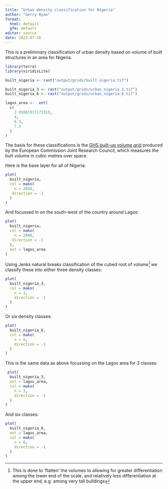 ```yaml
---
title: "Urban density classification for Nigeria"
author: "Gerry Ryan"
format:
  html: default
  gfm: default
editor: source
date: 2023-07-26
---
```


This is a preliminary classification of urban density based on volume of built structures in an area for Nigeria.

```r
library(terra)
library(viridisLite)

built_nigeria <- rast("output/grids/built_nigeria.tif")

built_nigeria_3 <- rast("output/grids/urban_nigeria_3.tif")
built_nigeria_6 <- rast("output/grids/urban_nigeria_6.tif")

lagos_area <-  ext(
  c(
    2.91081917173319,
    4,
    6.3,
    7.3
  )
)
```


The basis for these classifications is the 
[GHS built-up volume grid](https://ghsl.jrc.ec.europa.eu/ghs_buV2023.php) produced by the European Commission Joint Research Council, which measures the bult volume in cubic metres over space.

Here is the base layer for all of Nigeria:
```r
plot(
  built_nigeria,
  col = mako(
    n = 2048,
   direction = -1
  )
)
```

And focussed in on the south-west of the country around Lagos:
```r
plot(
  built_nigeria,
  col = mako(
    n = 2048,
   direction = -1
  ),
  ext = lagos_area
)
```


Using Jenks natural breaks classification of the cubed root of volume^[This is done to 'flatten' the volumes to allowing for greater differentiation among the lower end of the scale, and relatively less differentiation at the upper end, e.g. among very tall buildings] we classify these into either three density classes:

```r
plot(
  built_nigeria_3,
  col = mako(
    n = 3,
    direction = -1
  )
)
```

Or six density classes:
```r
plot(
  built_nigeria_6,
  col = mako(
    n = 6,
    direction = -1
  )
)
```

This is the same data as above focussing on the Lagos area for 3 classes:
```r
 plot(
  built_nigeria_3,
  ext = lagos_area,
  col = mako(
    n = 3,
    direction = -1
  )
)
```

And six classes:
```r
plot(
  built_nigeria_6,
  ext = lagos_area,
  col = mako(
    n = 6,
    direction = -1
  )
)
```

